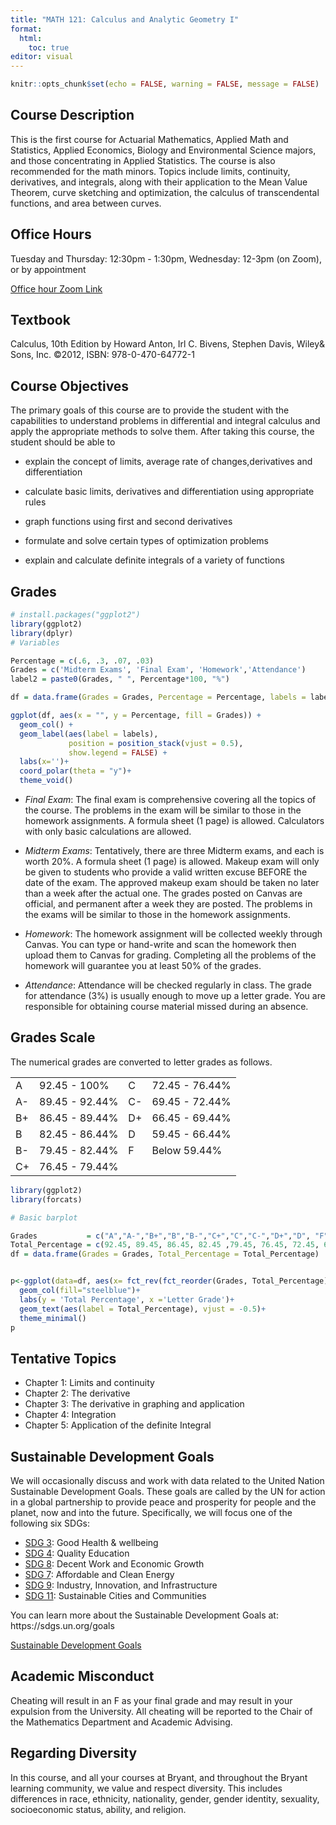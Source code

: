 ```yaml
---
title: "MATH 121: Calculus and Analytic Geometry I"
format: 
  html:                     
    toc: true
editor: visual
---
```


```r
knitr::opts_chunk$set(echo = FALSE, warning = FALSE, message = FALSE)
```

## Course Description

This is the first course for Actuarial Mathematics, Applied Math and Statistics, Applied Economics, Biology and Environmental Science majors, and those concentrating in Applied Statistics. The course is also recommended for the math minors. Topics include limits, continuity, derivatives, and integrals, along with their application to the Mean Value Theorem, curve sketching and optimization, the calculus of transcendental functions, and area between curves.

## Office Hours 

Tuesday and Thursday: 12:30pm - 1:30pm, Wednesday: 12-3pm (on Zoom), or by appointment

[Office hour Zoom Link](https://bryant.zoom.us/j/4419675207)

## Textbook

Calculus, 10th Edition by Howard Anton, Irl C. Bivens, Stephen Davis, Wiley& Sons, Inc. ©2012, ISBN: 978-0-470-64772-1

## Course Objectives

The primary goals of this course are to provide the student with the capabilities to understand problems in differential and integral calculus and apply the appropriate methods to solve them. After taking this course, the student should be able to

-   explain the concept of limits, average rate of changes,derivatives and differentiation

-   calculate basic limits, derivatives and differentiation using appropriate rules

-   graph functions using first and second derivatives

-   formulate and solve certain types of optimization problems

-   explain and calculate definite integrals of a variety of functions

## Grades

```r
# install.packages("ggplot2")
library(ggplot2)
library(dplyr)
# Variables

Percentage = c(.6, .3, .07, .03)
Grades = c('Midterm Exams', 'Final Exam', 'Homework','Attendance')
label2 = paste0(Grades, " ", Percentage*100, "%")

df = data.frame(Grades = Grades, Percentage = Percentage, labels = label2)

ggplot(df, aes(x = "", y = Percentage, fill = Grades)) +
  geom_col() +
  geom_label(aes(label = labels),
             position = position_stack(vjust = 0.5),
             show.legend = FALSE) +
  labs(x='')+
  coord_polar(theta = "y")+
  theme_void()
```

-   *Final Exam*: The final exam is comprehensive covering all the topics of the course.  The problems in the exam will be similar to those in the homework assignments. A formula sheet (1 page) is allowed. Calculators with only basic calculations are allowed.

-   *Midterm Exams*: Tentatively, there are three Midterm exams, and each is worth 20%. A formula sheet (1 page) is allowed. Makeup exam will only be given to students who provide a valid written excuse BEFORE the date of the exam. The approved makeup exam should be taken no later than a week after the actual one. The grades posted on Canvas are official, and permanent after a week they are posted. The problems in the exams will be similar to those in the homework assignments.

-   *Homework*: The homework assignment will be collected weekly through Canvas. You can type or hand-write and scan the homework then upload them to Canvas for grading. Completing all the problems of the homework will guarantee you at least 50% of the grades.

-   *Attendance*: Attendance will be checked regularly in class. The grade for attendance (3%) is usually enough to move up a letter grade. You are responsible for obtaining course material missed during an absence.


## Grades Scale

The numerical grades are converted to letter grades as follows.

|     |                |     |                |
|-----|----------------|-----|----------------|
| A   | 92.45 - 100%   | C   | 72.45 - 76.44% |
| A-  | 89.45 - 92.44% | C-  | 69.45 - 72.44% |
| B+  | 86.45 - 89.44% | D+  | 66.45 - 69.44% |
| B   | 82.45 - 86.44% | D   | 59.45 - 66.44% |
| B-  | 79.45 - 82.44% | F   | Below 59.44%   |
| C+  | 76.45 - 79.44% |     |                |

```r
library(ggplot2)
library(forcats)

# Basic barplot

Grades           = c("A","A-","B+","B","B-","C+","C","C-","D+","D", "F")
Total_Percentage = c(92.45, 89.45, 86.45, 82.45 ,79.45, 76.45, 72.45, 69.45, 66.45, 59.45, 0)
df = data.frame(Grades = Grades, Total_Percentage = Total_Percentage)


p<-ggplot(data=df, aes(x= fct_rev(fct_reorder(Grades, Total_Percentage)), y=Total_Percentage)) +
  geom_col(fill="steelblue")+
  labs(y = 'Total Percentage', x ='Letter Grade')+
  geom_text(aes(label = Total_Percentage), vjust = -0.5)+
  theme_minimal()
p

```

## Tentative Topics

- Chapter 1: Limits and continuity
- Chapter 2: The derivative
- Chapter 3: The derivative in graphing and application
- Chapter 4: Integration
- Chapter 5: Application of the definite Integral 

## Sustainable Development Goals

We will occasionally discuss and work with data related to the United Nation Sustainable Development Goals. These goals are called by the UN for action in a global partnership to provide peace and prosperity for people and the planet, now and into the future. Specifically, we will focus one of the following six SDGs:

  - [SDG 3](https://www.globalgoals.org/goals/3-good-health-and-well-being/): Good Health & wellbeing	
  - [SDG 4](https://www.globalgoals.org/goals/4-quality-education/): Quality Education	
  - [SDG 8](https://www.globalgoals.org/goals/8-decent-work-and-economic-growth/): Decent Work and Economic Growth
  - [SDG 7](https://www.globalgoals.org/goals/7-affordable-and-clean-energy/): Affordable and Clean Energy	
  - [SDG 9](https://www.globalgoals.org/goals/9-industry-innovation-and-infrastructure/): Industry, Innovation, and Infrastructure	
  - [SDG 11](https://www.globalgoals.org/goals/11-sustainable-cities-and-communities/): Sustainable Cities and Communities



You can learn more about the Sustainable Development Goals at: https://sdgs.un.org/goals

[Sustainable Development Goals](https://sdgs.un.org/goals)


## Academic Misconduct

Cheating will result in an F as your final grade and may result in your expulsion from the University. All cheating will be reported to the Chair of the Mathematics Department and Academic Advising.

## Regarding Diversity

In this course, and all your courses at Bryant, and throughout the Bryant learning community, we value and respect diversity. This includes differences in race, ethnicity, nationality, gender, gender identity, sexuality, socioeconomic status, ability, and religion.


